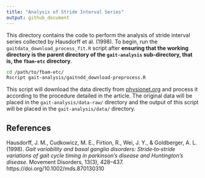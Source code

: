 ```yaml
---
title: "Analysis of Stride Interval Series"
output: github_document
---
```


This directory contains the code to perform the analysis of stride interval series collected by Hausdorff et al. (1998). To begin, run the `gaitdata_download_process_fit.R` script after **ensuring that the working directory is the parent directory of the `gait-analysis` sub-directory, that is, the `fbam-etc` directory**.

```sh
cd /path/to/fbam-etc/
Rscript gait-analysis/gaitndd_download-preprocess.R
```

This script will download the data directly from [physionet.org](https://physionet.org/content/gaitndd/1.0.0/) and process it according to the procedure detailed in the article. The original data will be placed in the `gait-analysis/data-raw/` directory and the output of this script will be placed in the `gait-analysis/data/` directory.

## References

Hausdorff, J. M., Cudkowicz, M. E., Firtion, R., Wei, J. Y., & Goldberger, A. L. (1998). *Gait variability and basal ganglia disorders: Stride‐to‐stride variations of gait cycle timing in parkinson’s disease and Huntington’s disease.* Movement Disorders, 13(3), 428–437. https://doi.org/10.1002/mds.870130310
